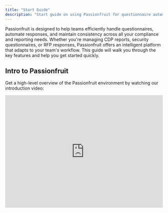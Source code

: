 ```yaml
---
title: "Start Guide"
description: "Start guide on using Passionfruit for questionnaire automation"
---
```


Passionfruit is designed to help teams efficiently handle questionnaires, automate responses, and maintain consistency across all your compliance and reporting needs. Whether you're managing CDP reports, security questionnaires, or RFP responses, Passionfruit offers an intelligent platform that adapts to your team's workflow. This guide will walk you through the key features and help you get started quickly.

## Intro to Passionfruit

Get a high-level overview of the Passionfruit environment by watching our introduction video:

<div className="my-4 rounded-lg overflow-hidden border">
<iframe width="100%" height="360" src="https://www.loom.com/embed/0f50e665d70d43c48400911629c402e7?sid=e5dd05b3-68a0-4ea2-8502-cc3d4dc8c94c" frameBorder="0" allowFullScreen />

</div>

<div />

## Setting up Passionfruit for your organization

Now that you have an overview, let's get Passionfruit working for your organization\! Choose your setup guide based on your role and team size:

### For Administrators

- [Install Microsoft Add-in as administrator](/installation/microsoft-addins)

### For Team Members

- [Installing Add-ins](/installation/microsoft-addins)

## Resources and Support

- [Contact Support](mailto:support@passionfruit.com) - Get help from our team

## Customer Success Stories

- [ESG management](https://www.passionfruit.earth/use-cases/friesland-campina) - How companies streamline environmental reporting
